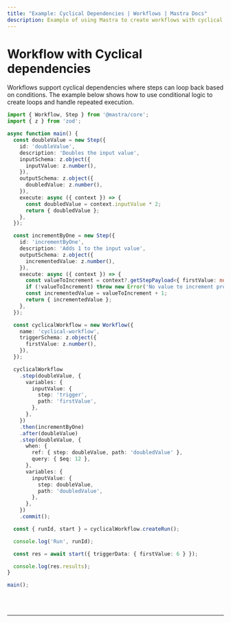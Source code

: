 ```yaml
---
title: "Example: Cyclical Dependencies | Workflows | Mastra Docs"
description: Example of using Mastra to create workflows with cyclical dependencies and conditional loops.
---
```



# Workflow with Cyclical dependencies

Workflows support cyclical dependencies where steps can loop back based on conditions. The example below shows how to use conditional logic to create loops and handle repeated execution.

```ts showLineNumbers copy
import { Workflow, Step } from '@mastra/core';
import { z } from 'zod';

async function main() {
  const doubleValue = new Step({
    id: 'doubleValue',
    description: 'Doubles the input value',
    inputSchema: z.object({
      inputValue: z.number(),
    }),
    outputSchema: z.object({
      doubledValue: z.number(),
    }),
    execute: async ({ context }) => {
      const doubledValue = context.inputValue * 2;
      return { doubledValue };
    },
  });

  const incrementByOne = new Step({
    id: 'incrementByOne',
    description: 'Adds 1 to the input value',
    outputSchema: z.object({
      incrementedValue: z.number(),
    }),
    execute: async ({ context }) => {
      const valueToIncrement = context?.getStepPayload<{ firstValue: number }>('trigger')?.firstValue;
      if (!valueToIncrement) throw new Error('No value to increment provided');
      const incrementedValue = valueToIncrement + 1;
      return { incrementedValue };
    },
  });

  const cyclicalWorkflow = new Workflow({
    name: 'cyclical-workflow',
    triggerSchema: z.object({
      firstValue: z.number(),
    }),
  });

  cyclicalWorkflow
    .step(doubleValue, {
      variables: {
        inputValue: {
          step: 'trigger',
          path: 'firstValue',
        },
      },
    })
    .then(incrementByOne)
    .after(doubleValue)
    .step(doubleValue, {
      when: {
        ref: { step: doubleValue, path: 'doubledValue' },
        query: { $eq: 12 },
      },
      variables: {
        inputValue: {
          step: doubleValue,
          path: 'doubledValue',
        },
      },
    })
    .commit();

  const { runId, start } = cyclicalWorkflow.createRun();

  console.log('Run', runId);

  const res = await start({ triggerData: { firstValue: 6 } });

  console.log(res.results);
}

main();
```

<br />
<br />
<hr className="dark:border-[#404040] border-gray-300" />
<br />
<br />
<GithubLink
  link={
    "https://github.com/mastra-ai/mastra/blob/main/examples/basics/workflows/workflow-with-cyclical-deps"
  }
/>
